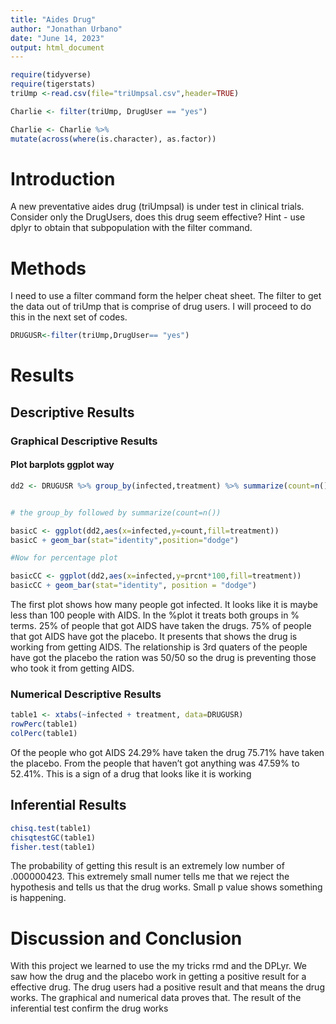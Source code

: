 ```yaml
---
title: "Aides Drug"
author: "Jonathan Urbano"
date: "June 14, 2023"
output: html_document
---
```


```r
require(tidyverse)
require(tigerstats)
triUmp <-read.csv(file="triUmpsal.csv",header=TRUE)
```

```r
Charlie <- filter(triUmp, DrugUser == "yes")
```

```r
Charlie <- Charlie %>%
mutate(across(where(is.character), as.factor))
```

# Introduction
<!--In this section you explain what you are trying to show.  Where did the data come from?  What is the research or other question you are trying to answer?.  If you skimp in this section expect to be marked down in your grade. Paint a picture of the project a couple of paragraphs is expected!-->

A new  preventative aides drug (triUmpsal) is under test in clinical trials. Consider only the DrugUsers, does this drug seem effective?  Hint - use dplyr to obtain that subpopulation with the filter command.

# Methods

I need to use a filter command form the helper cheat sheet. The filter to get the data out of triUmp that is comprise of drug users. I will proceed to do this in the next set of codes.


```r
DRUGUSR<-filter(triUmp,DrugUser== "yes")
```

<!--Decide on your methods:  use "variable analysis" or other appropriate descriptors.  Make sure to choose at least one graphical method and at least one numerical method. Discuss what data manipulations may be needed for example subsetting or other binning procedures and what sort of graphical displays and inferential tools will be used!-->

# Results

<!--Divide this section into two sub-sections:  One for your descriptive  results and one for your inferential results.!-->

## Descriptive Results

### Graphical Descriptive Results

<!--Graphical results here.  Make sure to show your code.  Provide appropriate labels for axes, giving units if possible, and provide a good title for the graph, too.  Use the graphical results to describe the patterns if any that exist in the data as focused toward the research question. Bottom line is to explain the features of the graph that are relevant to conforming or departing to what is expected by your null hypothesis !-->

#### Plot barplots ggplot way

```r
dd2 <- DRUGUSR %>% group_by(infected,treatment) %>% summarize(count=n()) %>% mutate(prcnt=count/sum(count))


# the group_by followed by summarize(count=n())

basicC <- ggplot(dd2,aes(x=infected,y=count,fill=treatment))
basicC + geom_bar(stat="identity",position="dodge")

#Now for percentage plot

basicCC <- ggplot(dd2,aes(x=infected,y=prcnt*100,fill=treatment)) 
basicCC + geom_bar(stat="identity", position = "dodge")
```

 The first plot shows how many people got infected. It looks like it is maybe less than 100 people with AIDS. In the %plot it treats both groups in % terms. 25% of people that got AIDS have taken the drugs. 75% of people that got AIDS have got the placebo. It presents that shows the drug is working from getting AIDS. The relationship is 3rd quaters of the people have got the placebo the ration was 50/50 so the drug is preventing those who took it from getting AIDS.

### Numerical Descriptive Results

<!--Numerical results go here. Use the numerical results to describe the patterns if any that exist in the data as focused toward the research question!-->

```r
table1 <- xtabs(~infected + treatment, data=DRUGUSR)
rowPerc(table1)
colPerc(table1)
```

Of the people who got AIDS 24.29% have taken the drug 75.71% have taken the placebo. From the people that haven't got anything was 47.59% to 52.41%. This is a sign of a drug that looks like it is working

## Inferential Results

<!--State hypothesis clearly.  Make sure your discussion of the inferential test covers all the aspects that the test output produces, such as test statistic, p-value etc.  Make a decision about the null hypothesis, explain the assumptions on which the selected test/procedure was based, and why the chosen procedure satisfys the assumptions and is appropriate to answer the research question!-->

```r
chisq.test(table1)
chisqtestGC(table1)
fisher.test(table1)
```

The probability of getting this result is an extremely low number of .000000423. This extremely small numer tells me that we reject the hypothesis and tells us that the drug works. Small p value shows something is happening.

# Discussion and Conclusion

<!--Discussion and conclusion here.  If you found a relationship be sure to consider whether the relationship occurs because one of the variavbles causes the other, or whether they perhasps are related for some other reason.  Watch the chapter 6 videos from the GeorgeTown videos collection.!-->

With this project we learned to use the my tricks rmd and the DPLyr. We saw how the drug and the placebo work in getting a positive result for a effective drug. The drug users had a positive result and that means the drug works. The graphical and numerical data proves that. The result of the inferential test confirm the drug works
